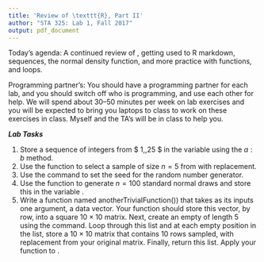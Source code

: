 ```yaml
---
title: 'Review of \texttt{R}, Part II'
author: "STA 325: Lab 1, Fall 2017"
output: pdf_document
---
```


Today's agenda: A continued review of \texttt{R}, getting used to R markdown, sequences, the normal density function, and more practice with functions, and loops.

Programming partner's:
You should have a programming partner for each lab, and you should switch off who is programming, and use each other for help. We will spend about 30--50 minutes per week on lab exercises and you will be expected to bring you laptops to class to work on these exercises in class. Myself and the TA's will be in class to help you.

***Lab Tasks***


1. Store a sequence of integers from $ 1,\dots,25 $ in the variable \textsf{mySeq} using the $a:b$ method.
2. Use the \textsf{sample()} function to select a sample of size $n=5$ from \textsf{mySeq} with replacement. 
3. Use the command \textsf{set.seed(1)} to set the seed for the random number generator. 
4. Use the function \textsf{rnorm()} to generate $n = 100$ standard normal draws and store this in the variable \textsf{myData}. 
5. Write a function named \textsf(anotherTrivialFunction()) that takes as its inputs one argument, a data vector. Your function should store this vector, by row, into a square $10 \times10$ matrix. Next, create an empty \textsf{list} of length 5 using the \textsf{vector()} command. Loop through this list and at each empty position in the list, store a $10 \times 10$ matrix that contains $10$ rows sampled, with replacement from your original matrix. Finally, return this list. Apply your function to \textsf{myData}. 
